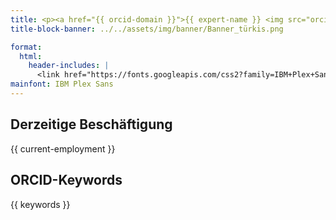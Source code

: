 ```yaml
---
title: <p><a href="{{ orcid-domain }}">{{ expert-name }} <img src="orcid.png" alt="orcid" width="32" height="32"></a></p>
title-block-banner: ../../assets/img/banner/Banner_türkis.png

format:
  html:
    header-includes: |
      <link href="https://fonts.googleapis.com/css2?family=IBM+Plex+Sans:ital,wght@0,100;0,200;0,300;0,400;0,500;0,600;0,700;1,100;1,200;1,300;1,400;1,500;1,600;1,700&display=swap" rel="stylesheet">
mainfont: IBM Plex Sans
---
```


## Derzeitige Beschäftigung

{{ current-employment }}

## ORCID-Keywords

{{ keywords }}